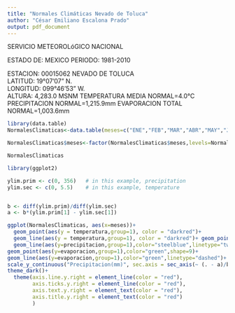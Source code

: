 ```yaml
---
title: "Normales Climáticas Nevado de Toluca" 
author: "César Emiliano Escalona Prado"
output: pdf_document
---
```

SERVICIO METEOROLóGICO NACIONAL
                                               
ESTADO DE: MEXICO                                                                                                   PERIODO: 1981-2010

ESTACION: 00015062 NEVADO DE TOLUCA                 
LATITUD: 19°07'07" N.          
LONGITUD: 099°46'53" W.          
ALTURA: 4,283.0 MSNM
TEMPERATURA MEDIA NORMAL=4.0°C
PRECIPITACION NORMAL=1,215.9mm
EVAPORACION TOTAL NORMAL=1,003.6mm

```r
library(data.table)    
NormalesClimaticas<-data.table(meses=c("ENE","FEB","MAR","ABR","MAY","JUN","JUL","AGO","SEP","OCT","NOV","DIC"), temperatura=c(2.3,2.9,4.4,5.3,5.3,5.2,4.5,4.5,4.3,3.9,3.0,2.5), precipitacion=c(13.6,10.1,7.5,54.6,125.6,205.5,235.4,229.4,209.2,92.1,23.9,9.0),evaporacion=c(91.1,75.7,106.9,100.9,85.3,78.1,80.9,78.5,69.3,74.7,82.6,79.6))

NormalesClimaticas$meses<-factor(NormalesClimaticas$meses,levels=NormalesClimaticas$meses)

NormalesClimaticas

library(ggplot2)

ylim.prim <- c(0, 356)   # in this example, precipitation
ylim.sec <- c(0, 5.5)    # in this example, temperature


b <- diff(ylim.prim)/diff(ylim.sec)
a <- b*(ylim.prim[1] - ylim.sec[1])

```

```r


ggplot(NormalesClimaticas, aes(x=meses))+
  geom_point(aes(y = temperatura,group=1), color = "darkred")+
  geom_line(aes(y = temperatura,group=1), color = "darkred")+ geom_point(aes(y=precipitacion,group=1),color="steelblue",shape=8)+
  geom_line(aes(y=precipitacion,group=1),color="steelblue",linetype="twodash")+
geom_point(aes(y=evaporacion,group=1),color="green",shape=9)+
geom_line(aes(y=evaporacion,group=1),color="green",linetype="dashed")+
scale_y_continuous("Precipitacion(mm)", sec.axis = sec_axis(~ (. - a)/b, name = "Temperatura(°C)"))+
theme_dark()+
  theme(axis.line.y.right = element_line(color = "red"), 
        axis.ticks.y.right = element_line(color = "red"),
        axis.text.y.right = element_text(color = "red"), 
        axis.title.y.right = element_text(color = "red")
        ) 



```